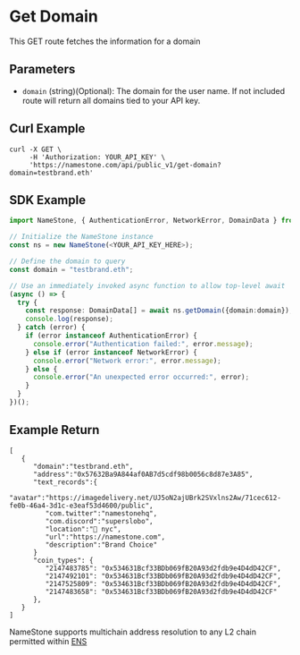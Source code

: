 # Get Domain

This GET route fetches the information for a domain

## Parameters

- `domain` (string)(Optional): The domain for the user name. If not included route will return all domains tied to your API key.

## Curl Example

```
curl -X GET \
     -H 'Authorization: YOUR_API_KEY' \
     'https://namestone.com/api/public_v1/get-domain?domain=testbrand.eth'

```

## SDK Example

```ts
import NameStone, { AuthenticationError, NetworkError, DomainData } from 'namestone-sdk';

// Initialize the NameStone instance
const ns = new NameStone(<YOUR_API_KEY_HERE>);

// Define the domain to query
const domain = "testbrand.eth";

// Use an immediately invoked async function to allow top-level await
(async () => {
  try {
    const response: DomainData[] = await ns.getDomain({domain:domain});
    console.log(response);
  } catch (error) {
    if (error instanceof AuthenticationError) {
      console.error("Authentication failed:", error.message);
    } else if (error instanceof NetworkError) {
      console.error("Network error:", error.message);
    } else {
      console.error("An unexpected error occurred:", error);
    }
  }
})();
```

## Example Return

```
[
   {
      "domain":"testbrand.eth",
      "address":"0x57632Ba9A844af0AB7d5cdf98b0056c8d87e3A85",
      "text_records":{
         "avatar":"https://imagedelivery.net/UJ5oN2ajUBrk2SVxlns2Aw/71cec612-fe0b-46a4-3d1c-e3eaf53d4600/public",
         "com.twitter":"namestonehq",
         "com.discord":"superslobo",
         "location":"📍 nyc",
         "url":"https://namestone.com",
         "description":"Brand Choice"
      }
      "coin_types": {
         "2147483785": "0x534631Bcf33BDb069fB20A93d2fdb9e4D4dD42CF",
         "2147492101": "0x534631Bcf33BDb069fB20A93d2fdb9e4D4dD42CF",
         "2147525809": "0x534631Bcf33BDb069fB20A93d2fdb9e4D4dD42CF",
         "2147483658": "0x534631Bcf33BDb069fB20A93d2fdb9e4D4dD42CF"
      },
   }
]
```

NameStone supports multichain address resolution to any L2 chain permitted within [ENS](https://github.com/satoshilabs/slips/blob/master/slip-0044.md)
